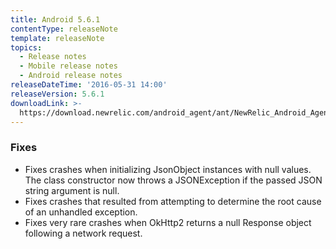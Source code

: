 ```yaml
---
title: Android 5.6.1
contentType: releaseNote
template: releaseNote
topics:
  - Release notes
  - Mobile release notes
  - Android release notes
releaseDateTime: '2016-05-31 14:00'
releaseVersion: 5.6.1
downloadLink: >-
  https://download.newrelic.com/android_agent/ant/NewRelic_Android_Agent_5.6.1.zip
---
```


### Fixes

* Fixes crashes when initializing JsonObject instances with null values. The class constructor now throws a JSONException if the passed JSON string argument is null.
* Fixes crashes that resulted from attempting to determine the root cause of an unhandled exception.
* Fixes very rare crashes when OkHttp2 returns a null Response object following a network request.
